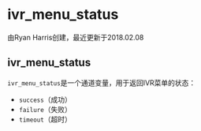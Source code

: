 # ivr_menu_status 

由Ryan Harris创建，最近更新于2018.02.08

## ivr_menu_status

`ivr_menu_status`是一个通道变量，用于返回IVR菜单的状态：

* `success`（成功）
* `failure`（失败）
* `timeout`（超时）